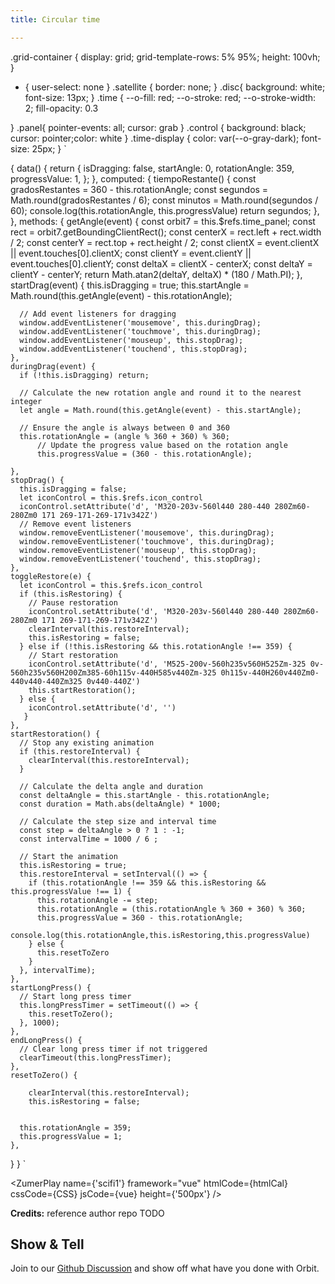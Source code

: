 ```yaml
---
title: Circular time

---
```




.grid-container {
    display: grid;
    grid-template-rows: 5% 95%;
    height: 100vh;
}
* {
  user-select: none
}
.satellite {
  border: none;
}
.disc{
background: white; font-size: 13px;
}
.time {
--o-fill: red; --o-stroke: red; --o-stroke-width: 2; fill-opacity: 0.3
      
}
.panel{
  pointer-events: all; cursor: grab
}
.control {
  background: black; cursor: pointer;color: white
}
.time-display {
 color: var(--o-gray-dark);
 font-size: 25px;
}
`

{
  data() {
    return {
      isDragging: false,
      startAngle: 0,
      rotationAngle: 359,
      progressValue: 1, 
    };
  },
  computed: {
    tiempoRestante() {
      const gradosRestantes = 360 - this.rotationAngle;
      const segundos = Math.round(gradosRestantes / 6); 
      const minutos =  Math.round(segundos / 60);
      console.log(this.rotationAngle, this.progressValue)
      return segundos;
    },
  },
  methods: {
    getAngle(event) {
      const orbit7 = this.$refs.time_panel;
      const rect = orbit7.getBoundingClientRect();
      const centerX = rect.left + rect.width / 2;
      const centerY = rect.top + rect.height / 2;
      const clientX = event.clientX || event.touches[0].clientX;
      const clientY = event.clientY || event.touches[0].clientY;
      const deltaX = clientX - centerX;
      const deltaY = clientY - centerY;
      return Math.atan2(deltaY, deltaX) * (180 / Math.PI);
    },
    startDrag(event) {
      this.isDragging = true;
      this.startAngle = Math.round(this.getAngle(event) - this.rotationAngle);

      // Add event listeners for dragging
      window.addEventListener('mousemove', this.duringDrag);
      window.addEventListener('touchmove', this.duringDrag);
      window.addEventListener('mouseup', this.stopDrag);
      window.addEventListener('touchend', this.stopDrag);
    },
    duringDrag(event) {
      if (!this.isDragging) return;

      // Calculate the new rotation angle and round it to the nearest integer
      let angle = Math.round(this.getAngle(event) - this.startAngle);

      // Ensure the angle is always between 0 and 360
      this.rotationAngle = (angle % 360 + 360) % 360;
          // Update the progress value based on the rotation angle
          this.progressValue = (360 - this.rotationAngle);
    
    },
    stopDrag() {
      this.isDragging = false;
      let iconControl = this.$refs.icon_control
      iconControl.setAttribute('d', 'M320-203v-560l440 280-440 280Zm60-280Zm0 171 269-171-269-171v342Z')
      // Remove event listeners
      window.removeEventListener('mousemove', this.duringDrag);
      window.removeEventListener('touchmove', this.duringDrag);
      window.removeEventListener('mouseup', this.stopDrag);
      window.removeEventListener('touchend', this.stopDrag);
    },
    toggleRestore(e) {
      let iconControl = this.$refs.icon_control
      if (this.isRestoring) {
        // Pause restoration
        iconControl.setAttribute('d', 'M320-203v-560l440 280-440 280Zm60-280Zm0 171 269-171-269-171v342Z')
        clearInterval(this.restoreInterval);
        this.isRestoring = false;
      } else if (!this.isRestoring && this.rotationAngle !== 359) {
        // Start restoration
        iconControl.setAttribute('d', 'M525-200v-560h235v560H525Zm-325 0v-560h235v560H200Zm385-60h115v-440H585v440Zm-325 0h115v-440H260v440Zm0-440v440-440Zm325 0v440-440Z')
        this.startRestoration();
      } else {
        iconControl.setAttribute('d', '')
       }
    },
    startRestoration() {
      // Stop any existing animation
      if (this.restoreInterval) {
        clearInterval(this.restoreInterval);
      }

      // Calculate the delta angle and duration
      const deltaAngle = this.startAngle - this.rotationAngle;
      const duration = Math.abs(deltaAngle) * 1000; 

      // Calculate the step size and interval time
      const step = deltaAngle > 0 ? 1 : -1;
      const intervalTime = 1000 / 6 ;

      // Start the animation
      this.isRestoring = true;
      this.restoreInterval = setInterval(() => {
        if (this.rotationAngle !== 359 && this.isRestoring && this.progressValue !== 1) {
          this.rotationAngle -= step;
          this.rotationAngle = (this.rotationAngle % 360 + 360) % 360; 
          this.progressValue = 360 - this.rotationAngle; 
          console.log(this.rotationAngle,this.isRestoring,this.progressValue)
        } else {
          this.resetToZero
        }
      }, intervalTime);
    },
    startLongPress() {
      // Start long press timer
      this.longPressTimer = setTimeout(() => {
        this.resetToZero();
      }, 1000); 
    },
    endLongPress() {
      // Clear long press timer if not triggered
      clearTimeout(this.longPressTimer);
    },
    resetToZero() {
      
        clearInterval(this.restoreInterval);
        this.isRestoring = false;
        
    
      this.rotationAngle = 359;
      this.progressValue = 1;
    },
  

  }
}
`


<ZumerPlay name={'scifi1'}  framework="vue" htmlCode={htmlCal}  cssCode={CSS} jsCode={vue}  height={'500px'} />

**Credits:** reference author repo TODO


## Show & Tell

Join to our [Github Discussion](https://github.com/zumerlab/orbit/discussions/15)  and show off what have you done with Orbit.


